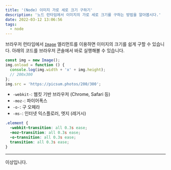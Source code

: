 ```yaml
---
title: '(Node) 이미지 가로 세로 크기 구하기'
description: '노드 런타임에서 이미지의 가로 세로 크기를 구하는 방법을 알아봅시다.'
date: 2022-03-12 13:06:56
tags:
  - node
---
```


브라우저 런타임에서 [`Image`](https://developer.mozilla.org/en-US/docs/Web/API/HTMLImageElement/Image) 엘리먼트를 이용하면 이미지의 크기를 쉽게 구할 수 있습니다.
아래의 코드를 브라우저 콘솔에서 바로 실행해볼 수 있습니다.

```js
const img = new Image();
img.onload = function () {
  console.log(img.width + 'x' + img.height);
  // 200x300
};
img.src = 'https://picsum.photos/200/300';
```

- `-webkit-`: 웹킷 기반 브라우저 (Chrome, Safari 등)
- `-moz-`: 파이어폭스
- `-o-`: 구 오페라
- `-ms-`: 인터넷 익스플로러, 엣지 (레거시)

```css
.element {
  -webkit-transition: all 0.3s ease;
  -moz-transition: all 0.3s ease;
  -o-transition: all 0.3s ease;
  transition: all 0.3s ease;
}
```

---

이상입니다.
